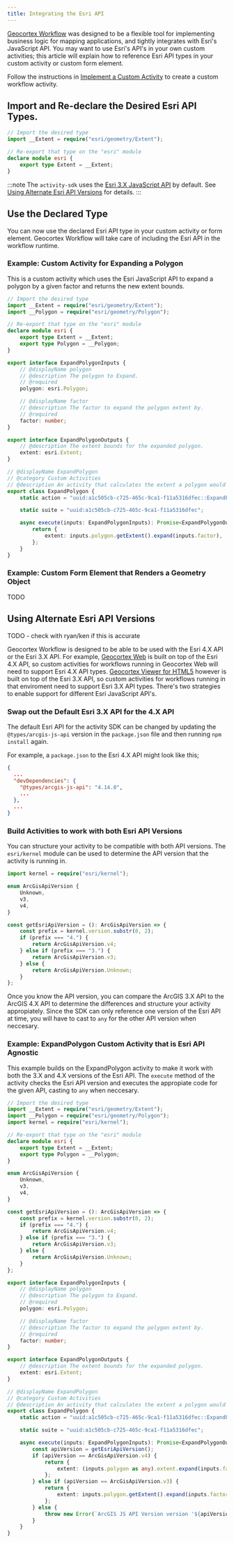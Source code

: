 ```yaml
---
title: Integrating the Esri API
---
```



<!-- TODO - note on GVH vs WEB vs WAB for default api versions -->

[Geocortex Workflow](https://apps.geocortex.com/workflow/designer/) was designed to be a flexible tool for implementing business logic for mapping applications, and tightly integrates with Esri's JavaScript API. You may want to use Esri's API's in your own custom activities; this article will explain how to reference Esri API types in your custom activity or custom form element.

<WebPrereqs />

Follow the instructions in [Implement a Custom Activity](implement-custom-activity-web.mdx) to create a custom workflow activity.

## Import and Re-declare the Desired Esri API Types.

```typescript
// Import the desired type
import __Extent = require("esri/geometry/Extent");

// Re-export that type on the "esri" module
declare module esri {
    export type Extent = __Extent;
}
```

:::note
The `activity-sdk` uses the [Esri 3.X JavaScript API](https://developers.arcgis.com/javascript/3/) by default. See [Using Alternate Esri API Versions](integrating-the-esri-api-web#using-alternate-esri-api-versions) for details.
:::

## Use the Declared Type

You can now use the declared Esri API type in your custom activity or form element. Geocortex Workflow will take care of including the Esri API in the workflow runtime.

### Example: Custom Activity for Expanding a Polygon

This is a custom activity which uses the Esri JavaScript API to expand a polygon by a given factor and returns the new extent bounds.

```typescript
// Import the desired type
import __Extent = require("esri/geometry/Extent");
import __Polygon = require("esri/geometry/Polygon");

// Re-export that type on the "esri" module
declare module esri {
    export type Extent = __Extent;
    export type Polygon = __Polygon;
}

export interface ExpandPolygonInputs {
    // @displayName polygon
    // @description The polygon to Expand.
    // @required
    polygon: esri.Polygon;

    // @displayName factor
    // @description The factor to expand the polygon extent by.
    // @required
    factor: number;
}

export interface ExpandPolygonOutputs {
    // @description The extent bounds for the expanded polygon.
    extent: esri.Extent;
}

// @displayName ExpandPolygon
// @category Custom Activities
// @description An activity that calculates the extent a polygon would cover if it was expanded by a given factor.
export class ExpandPolygon {
    static action = "uuid:a1c505cb-c725-465c-9ca1-f11a5316dfec::ExpandPolygon";

    static suite = "uuid:a1c505cb-c725-465c-9ca1-f11a5316dfec";

    async execute(inputs: ExpandPolygonInputs): Promise<ExpandPolygonOutputs> {
        return {
            extent: inputs.polygon.getExtent().expand(inputs.factor),
        };
    }
}
```

### Example: Custom Form Element that Renders a Geometry Object

TODO

## Using Alternate Esri API Versions

TODO - check with ryan/ken if this is accurate

Geocortex Workflow is designed to be able to be used with the Esri 4.X API or the Esri 3.X API. For example, [Geocortex Web](https://www.geocortex.com/products/gxw/) is built on top of the Esri 4.X API, so custom activities for workflows running in Geocortex Web will need to support Esri 4.X API types. [Geocortex Viewer for HTML5](https://www.geocortex.com/products/geocortex-essentials/) however is built on top of the Esri 3.X API, so custom activities for workflows running in that enviroment need to support Esri 3.X API types. There's two strategies to enable support for different Esri JavaScript API's.

### Swap out the Default Esri 3.X API for the 4.X API

The default Esri API for the activity SDK can be changed by updating the `@types/arcgis-js-api` version in the `package.json` file and then running `npm install` again.

For example, a `package.json` to the Esri 4.X API might look like this;

```json
{
  ...
  "devDependencies": {
    "@types/arcgis-js-api": "4.14.0",
    ...
  },
  ...
}
```

### Build Activities to work with both Esri API Versions

You can structure your activity to be compatible with both API versions. The `esri/kernel` module can be used to determine the API version that the activity is running in.

```typescript
import kernel = require("esri/kernel");

enum ArcGisApiVersion {
    Unknown,
    v3,
    v4,
}

const getEsriApiVersion = (): ArcGisApiVersion => {
    const prefix = kernel.version.substr(0, 2);
    if (prefix === "4.") {
        return ArcGisApiVersion.v4;
    } else if (prefix === "3.") {
        return ArcGisApiVersion.v3;
    } else {
        return ArcGisApiVersion.Unknown;
    }
};
```

Once you know the API version, you can compare the ArcGIS 3.X API to the ArcGIS 4.X API to determine the differences and structure your activity appropiately. Since the SDK can only reference one version of the Esri API at time, you will have to cast to `any` for the other API version when neccesary.

### Example: ExpandPolygon Custom Activity that is Esri API Agnostic

This example builds on the ExpandPolygon activity to make it work with both the 3.X and 4.X versions of the Esri API. The `execute` method of the activity checks the Esri API version and executes the appropiate code for the given API, casting to `any` when neccesary.

```typescript
// Import the desired type
import __Extent = require("esri/geometry/Extent");
import __Polygon = require("esri/geometry/Polygon");
import kernel = require("esri/kernel");

// Re-export that type on the "esri" module
declare module esri {
    export type Extent = __Extent;
    export type Polygon = __Polygon;
}

enum ArcGisApiVersion {
    Unknown,
    v3,
    v4,
}

const getEsriApiVersion = (): ArcGisApiVersion => {
    const prefix = kernel.version.substr(0, 2);
    if (prefix === "4.") {
        return ArcGisApiVersion.v4;
    } else if (prefix === "3.") {
        return ArcGisApiVersion.v3;
    } else {
        return ArcGisApiVersion.Unknown;
    }
};

export interface ExpandPolygonInputs {
    // @displayName polygon
    // @description The polygon to Expand.
    // @required
    polygon: esri.Polygon;

    // @displayName factor
    // @description The factor to expand the polygon extent by.
    // @required
    factor: number;
}

export interface ExpandPolygonOutputs {
    // @description The extent bounds for the expanded polygon.
    extent: esri.Extent;
}

// @displayName ExpandPolygon
// @category Custom Activities
// @description An activity that calculates the extent a polygon would cover if it was expanded by a given factor.
export class ExpandPolygon {
    static action = "uuid:a1c505cb-c725-465c-9ca1-f11a5316dfec::ExpandPolygon";

    static suite = "uuid:a1c505cb-c725-465c-9ca1-f11a5316dfec";

    async execute(inputs: ExpandPolygonInputs): Promise<ExpandPolygonOutputs> {
        const apiVersion = getEsriApiVersion();
        if (apiVersion == ArcGisApiVersion.v4) {
            return {
                extent: (inputs.polygon as any).extent.expand(inputs.factor),
            };
        } else if (apiVersion == ArcGisApiVersion.v3) {
            return {
                extent: inputs.polygon.getExtent().expand(inputs.factor),
            };
        } else {
            throw new Error(`ArcGIS JS API Version version '${apiVersion}' not recognized.`);
        }
    }
}
```
